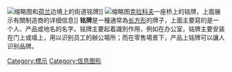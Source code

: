 {{Expand language|1=en|time=2021-02-22T03:25:03+00:00}}
[[File:Taxandriastraat.jpg|缩略图]]和[[荷兰|荷兰]]边境上的街道铭牌]]
[[File:Krakow-Zieleniewski_bridge.jpg|缩略图]][[克拉科夫|克拉科夫]]一座桥上的铭牌，上面展示有關制造商的详细信息]]
'''铭牌'''是一種通常為[[长方形|长方形]]的牌子，上面主要寫的是一个人、产品或地名的名字。铭牌主要起着識別作用，例如在办公室，铭牌主要安装在门上或墙上，用以识别员工的辦公場所；而在零售場景下，产品上铭牌可以讓人识别品牌。

[[Category:標示|Category:標示]]
[[Category:信息图形|Category:信息图形]]